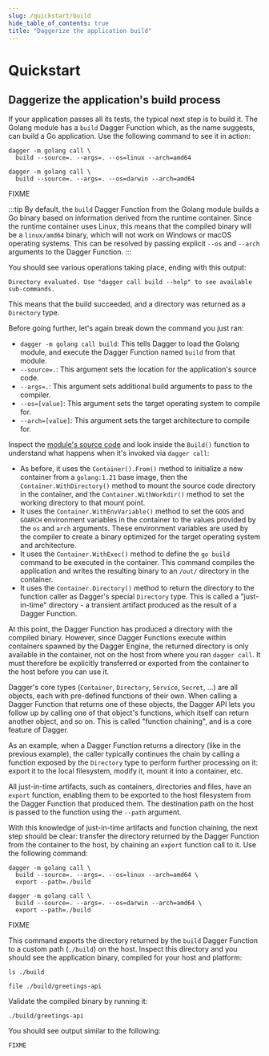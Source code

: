 ```yaml
---
slug: /quickstart/build
hide_table_of_contents: true
title: "Daggerize the application build"
---
```



# Quickstart

## Daggerize the application's build process

If your application passes all its tests, the typical next step is to build it. The Golang module has a `build` Dagger Function which, as the name suggests, can build a Go application. Use the following command to see it in action:

<Tabs groupId="os">
<TabItem value="Linux">

```shell
dagger -m golang call \
  build --source=. --args=. --os=linux --arch=amd64
```

</TabItem>
<TabItem value="macOS">

```shell
dagger -m golang call \
  build --source=. --args=. --os=darwin --arch=amd64
```

</TabItem>
<TabItem value="Windows">

FIXME

</TabItem>
</Tabs>

:::tip
By default, the `build` Dagger Function from the Golang module builds a Go binary based on information derived from the runtime container. Since the runtime container uses Linux, this means that the compiled binary will be a `linux/amd64` binary, which will not work on Windows or macOS operating systems. This can be resolved by passing explicit `--os` and `--arch` arguments to the Dagger Function.
:::

You should see various operations taking place, ending with this output:

```
Directory evaluated. Use "dagger call build --help" to see available sub-commands.
```

This means that the build succeeded, and a directory was returned as a `Directory` type.

Before going further, let's again break down the command you just ran:

- `dagger -m golang call build`: This tells Dagger to load the Golang module, and execute the Dagger Function named `build` from that module.
- `--source=.`: This argument sets the location for the application's source code.
- `--args=.`: This argument sets additional build arguments to pass to the compiler.
- `--os=[value]`: This argument sets the target operating system to compile for.
- `--arch=[value]`: This argument sets the target architecture to compile for.

Inspect the [module's source code](https://github.com/kpenfound/dagger-modules/blob/main/golang/main.go#L47) and look inside the `Build()` function to understand what happens when it's invoked via `dagger call`:

- As before, it uses the `Container().From()` method to initialize a new container from a `golang:1.21` base image, then the `Container.WithDirectory()` method to mount the source code directory in the container, and the `Container.WithWorkdir()` method to set the working directory to that mount point.
- It uses the `Container.WithEnvVariable()` method to set the `GOOS` and `GOARCH` environment variables in the container to the values provided by the `os` and `arch` arguments. These environment variables are used by the compiler to create a binary optimized for the target operating system and architecture.
- It uses the `Container.WithExec()` method to define the `go build` command to be executed in the container. This command compiles the application and writes the resulting binary to an `/out/` directory in the container.
- It uses the `Container.Directory()` method to return the directory to the function caller as Dagger's special `Directory` type. This is called a "just-in-time" directory - a transient artifact produced as the result of a Dagger Function.

At this point, the Dagger Function has produced a directory with the compiled binary. However, since Dagger Functions execute within containers spawned by the Dagger Engine, the returned directory is only available in the container, not on the host from where you ran `dagger call`. It must therefore be explicitly transferred or exported from the container to the host before you can use it.

Dagger's core types (`Container`, `Directory`, `Service`, `Secret`, ...) are all objects, each with pre-defined functions of their own. When calling a Dagger Function that returns one of these objects, the Dagger API lets you follow up by calling one of that object's functions, which itself can return another object, and so on. This is called "function chaining", and is a core feature of Dagger.

As an example, when a Dagger Function returns a directory (like in the previous example), the caller typically continues the chain by calling a function exposed by the `Directory` type to perform further processing on it: export it to the local filesystem, modify it, mount it into a container, etc.

All just-in-time artifacts, such as containers, directories and files, have an `export` function, enabling them to be exported to the host filesystem from the Dagger Function that produced them. The destination path on the host is passed to the function using the `--path` argument.

With this knowledge of just-in-time artifacts and function chaining, the next step should be clear:  transfer the directory returned by the Dagger Function from the container to the host, by chaining an `export` function call to it. Use the following command:

<Tabs groupId="os">
<TabItem value="Linux">

```shell
dagger -m golang call \
  build --source=. --args=. --os=linux --arch=amd64 \
  export --path=./build
```
</TabItem>
<TabItem value="macOS">

```shell
dagger -m golang call \
  build --source=. --args=. --os=darwin --arch=amd64 \
  export --path=./build
```

</TabItem>
<TabItem value="Windows">

FIXME

</TabItem>
</Tabs>

This command exports the directory returned by the `build` Dagger Function to a custom path (`./build`) on the host. Inspect this directory and you should see the application binary, compiled for your host and platform:

```
ls ./build

file ./build/greetings-api
```

Validate the compiled binary by running it:

```
./build/greetings-api
```

You should see output similar to the following:

```
FIXME
```
